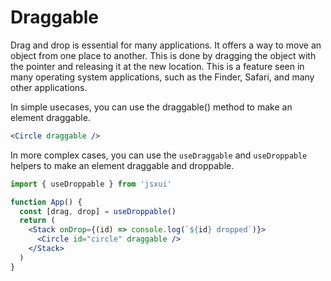 # Draggable

Drag and drop is essential for many applications. It offers a way to move an object from one place to another. This is done by dragging the object with the pointer and releasing it at the new location. This is a feature seen in many operating system applications, such as the Finder, Safari, and many other applications.

In simple usecases, you can use the draggable() method to make an element draggable.

```jsx
<Circle draggable />
```

In more complex cases, you can use the `useDraggable` and `useDroppable` helpers to make an element draggable and droppable.

```jsx
import { useDroppable } from 'jsxui'

function App() {
  const [drag, drop] = useDroppable()
  return (
    <Stack onDrop={(id) => console.log(`${id} dropped`)}>
      <Circle id="circle" draggable />
    </Stack>
  )
}
```
